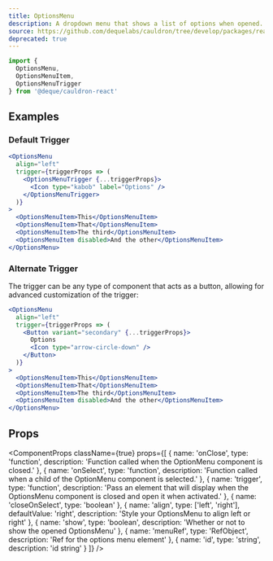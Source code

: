 ```yaml
---
title: OptionsMenu
description: A dropdown menu that shows a list of options when opened.
source: https://github.com/dequelabs/cauldron/tree/develop/packages/react/src/components/OptionsMenu/OptionsMenu.tsx
deprecated: true
---
```



```jsx
import { 
  OptionsMenu, 
  OptionsMenuItem, 
  OptionsMenuTrigger
} from '@deque/cauldron-react'
```

## Examples

### Default Trigger

```jsx example
<OptionsMenu
  align="left"
  trigger={triggerProps => (
    <OptionsMenuTrigger {...triggerProps}>
      <Icon type="kabob" label="Options" />
    </OptionsMenuTrigger>
  )}
>
  <OptionsMenuItem>This</OptionsMenuItem>
  <OptionsMenuItem>That</OptionsMenuItem>
  <OptionsMenuItem>The third</OptionsMenuItem>
  <OptionsMenuItem disabled>And the other</OptionsMenuItem>
</OptionsMenu>
```

### Alternate Trigger

The trigger can be any type of component that acts as a button, allowing for advanced customization of the trigger:

```jsx example
<OptionsMenu
  align="left"
  trigger={triggerProps => (
    <Button variant="secondary" {...triggerProps}>
      Options
      <Icon type="arrow-circle-down" />
    </Button>
  )}
>
  <OptionsMenuItem>This</OptionsMenuItem>
  <OptionsMenuItem>That</OptionsMenuItem>
  <OptionsMenuItem>The third</OptionsMenuItem>
  <OptionsMenuItem disabled>And the other</OptionsMenuItem>
</OptionsMenu>
```

## Props
<ComponentProps className={true} props={[
  {
    name: 'onClose',
    type: 'function',
    description: 'Function called when the OptionMenu component is closed.'
  },
  {
    name: 'onSelect',
    type: 'function',
    description: 'Function called when a child of the OptionMenu component is selected.'
  },
  {
    name: 'trigger',
    type: 'function',
    description: 'Pass an element that will display when the OptionsMenu component is closed and open it when activated.'
  },
  {
    name: 'closeOnSelect',
    type: 'boolean'
  },
  {
    name: 'align',
    type: ['left', 'right'],
    defaultValue: 'right',
    description: 'Style your OptionsMenu to align left or right'
  },
  {
    name: 'show',
    type: 'boolean',
    description: 'Whether or not to show the opened OptionsMenu'
  },
  {
    name: 'menuRef',
    type: 'RefObject',
    description: 'Ref for the options menu element'
  },
  {
    name: 'id',
    type: 'string',
    description: 'id string'
  }
]} />